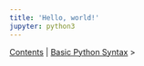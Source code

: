 ```yaml
---
title: 'Hello, world!'
jupyter: python3
---
```



[Contents](00_contents.ipynb) | [Basic Python Syntax](02_basic_python_syntax.ipynb) >


